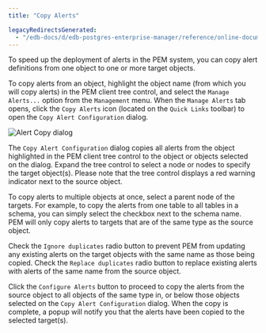 ```yaml
---
title: "Copy Alerts"

legacyRedirectsGenerated:
  - "/edb-docs/d/edb-postgres-enterprise-manager/reference/online-documentation/8.0/pem_alert_copy.html"
---
```


<div id="pem_alert_copy" class="registered_link"></div>

To speed up the deployment of alerts in the PEM system, you can copy alert definitions from one object to one or more target objects.

To copy alerts from an object, highlight the object name (from which you will copy alerts) in the PEM client tree control, and select the `Manage Alerts...` option from the `Management` menu. When the `Manage Alerts` tab opens, click the `Copy Alerts` icon (located on the `Quick Links` toolbar) to open the `Copy Alert Configuration` dialog.

![Alert Copy dialog](../../images/alert_copy.png)

The `Copy Alert Configuration` dialog copies all alerts from the object highlighted in the PEM client tree control to the object or objects selected on the dialog. Expand the tree control to select a node or nodes to specify the target object(s). Please note that the tree control displays a red warning indicator next to the source object.

To copy alerts to multiple objects at once, select a parent node of the targets. For example, to copy the alerts from one table to all tables in a schema, you can simply select the checkbox next to the schema name. PEM will only copy alerts to targets that are of the same type as the source object.

Check the `Ignore duplicates` radio button to prevent PEM from updating any existing alerts on the target objects with the same name as those being copied. Check the `Replace duplicates` radio button to replace existing alerts with alerts of the same name from the source object.

Click the `Configure Alerts` button to proceed to copy the alerts from the source object to all objects of the same type in, or below those objects selected on the `Copy Alert Configuration` dialog. When the copy is complete, a popup will notify you that the alerts have been copied to the selected target(s).

